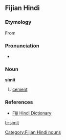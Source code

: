 ==Fijian Hindi==
===Etymology===
From {{E.|hif}} {{term|cement}}

===Pronunciation===
* {{IPA|/sɪmɪt/}}

===Noun===
'''simit'''

# [[cement]]

=== References ===
* [http://www.geocities.com/fijihindi/FijiHindiEnglishDict.htm#s Fiji Hindi Dictionary]

[[Category:Fijian Hindi nouns]]

[[tr:simit]]